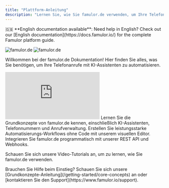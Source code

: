 ```yaml
---
title: "Plattform-Anleitung"
description: "Lernen Sie, wie Sie famulor.de verwenden, um Ihre Telefonanrufe mit KI zu automatisieren"
---
```


<Tip>
  🇬🇧 **English documentation available**: Need help in English? Check out our [English documentation](https://docs.famulor.io/) for the complete Famulor platform guide.
</Tip>

<img
  className="block dark:hidden"
  src="/famulor-platform-voice-ai.webp"
  alt="famulor.de"
/>
<img
  className="hidden dark:block"
  src="/famulor-platform-voice-ai.webp"
  alt="famulor.de"
/>



Willkommen bei der famulor.de Dokumentation! Hier finden Sie alles, was Sie benötigen,
um Ihre Telefonanrufe mit KI-Assistenten zu automatisieren.

<iframe
  className="w-full aspect-video rounded-xl"
  src="https://www.youtube.com/embed/1d9FCgnzVSk"
  title="Famulor AI Explained: Automate Your Phone Calls with AI (No-Code Setup!)"
  frameBorder="0"
  allow="accelerometer; autoplay; clipboard-write; encrypted-media; gyroscope; picture-in-picture"
  allowFullScreen
></iframe>


<CardGroup cols={2}>
  <Card
    title="Plattform-Anleitung"
    icon="book"
    href="/platform-guide/overview"
    color="#06df4b">
    Lernen Sie die Grundkonzepte von famulor.de kennen, einschließlich KI-Assistenten, 
    Telefonnummern und Anrufverwaltung.
  </Card>
  <Card
    title="No-Code Automatisierung"
    icon="wand-magic-sparkles"
    href="/automation-platform/introduction"
    color="pink">
    Erstellen Sie leistungsstarke Automatisierungs-Workflows ohne Code mit unserem 
    visuellen Editor.
  </Card>
  <Card
    title="API Referenz"
    icon="code"
    href="/api-reference/introduction"
    color="blue">
    Integrieren Sie famulor.de programmatisch mit unserer REST API und Webhooks.
  </Card>
  
  <Card
    title="Video-Tutorials"
    icon="video"
    href="/automation-platform/tutorials/"
    color="red">
    Schauen Sie sich unsere Video-Tutorials an, um zu lernen, wie Sie famulor.de verwenden.
  </Card>
</CardGroup>

<Note>
  Brauchen Sie Hilfe beim Einstieg? Schauen Sie sich unsere [Grundkonzepte-Anleitung](/getting-started/core-concepts) 
  an oder [kontaktieren Sie den Support](https://www.famulor.io/support).
</Note> 